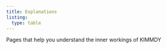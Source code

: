 ```yaml
---
title: Explanations
listing:
  type: table
---
```


Pages that help you understand the inner workings of KIMMDY
